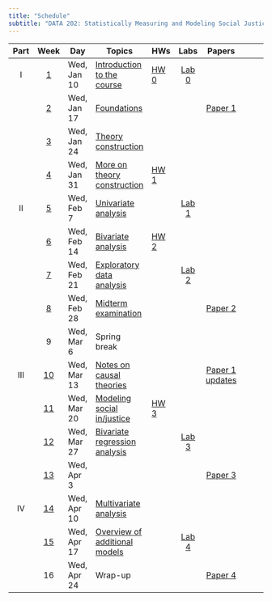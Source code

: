 ```yaml
---
title: "Schedule"
subtitle: "DATA 202: Statistically Measuring and Modeling Social Justice"
---
```


::: column-screen-inset-right
| Part |       Week        | Day         | Topics                                                                                                   | HWs                      |          Labs           |            Papers             |     |     |
|:------:|:------:|--------|--------|--------|:------:|:------:|:------:|:------:|
|  I   | [1](week01.html)  | Wed, Jan 10 | [Introduction to the course](week01-slides.html)                                                         | [HW 0](assignments.html) | [Lab 0](computing.html) |                               |     |     |
|      | [2](week02.html)  | Wed, Jan 17 | [Foundations](week02-slides.html)                                                                        |                          |                         | [Paper 1](papers/paper1.html) |     |     |
|      | [3](week03.html)  | Wed, Jan 24 | [Theory construction](week03-slides.html)                                                                |                          |                         |                               |     |     |
|      | [4](week04.html)  | Wed, Jan 31 | [More on theory construction](week04-slides.html)                                                        | [HW 1](hw/hw1.html)      |                         |                               |     |     |
|  II  | [5](week05.html)  | Wed, Feb 7  | [Univariate analysis](week05-slides.html)                                                                |                          |        [Lab 1]()        |                               |     |     |
|      | [6](week06.html)  | Wed, Feb 14 | [Bivariate analysis](week06-slides.html)                                                                 | [HW 2](hw/hw2.html)      |                         |                               |     |     |
|      | [7](week07.html)  | Wed, Feb 21 | [Exploratory data analysis](week07-slides.html)                                                          |                          | [Lab 2](labs/lab2.html) |                               |     |     |
|      |       [8]()       | Wed, Feb 28 | [Midterm examination](https://canvas.howard.edu/courses/46792/assignments/363734?module_item_id=1537064) |                          |                         | [Paper 2](papers/paper2.html) |     |     |
|      |         9         | Wed, Mar 6  | Spring break                                                                                             |                          |                         |                               |     |     |
| III  | [10](week10.html) | Wed, Mar 13 | [Notes on causal theories](week10-slides.html)                                                           |                          |                         |      [Paper 1 updates]()      |     |     |
|      | [11](week11.html) | Wed, Mar 20 | [Modeling social in/justice](week11-slides.html)                                                         | [HW 3](hw/hw3.html)      |                         |                               |     |     |
|      | [12](week12.html) | Wed, Mar 27 | [Bivariate regression analysis](week12-slides.html)                                                      |                          | [Lab 3](labs/lab3.html) |                               |     |     |
|      |      [13]()       | Wed, Apr 3  | [ ]()                                                                                                    |                          |                         | [Paper 3](papers/paper3.html) |     |     |
|  IV  | [14](week14.html) | Wed, Apr 10 | [Multivariate analysis](week14-slides.html)                                                              |                          |                         |                               |     |     |
|      |      [15]()       | Wed, Apr 17 | [Overview of additional models]()                                                                        |      | [Lab 4](labs/lab4.html) |                               |     |     |
|      |        16         | Wed, Apr 24 | Wrap-up                                                                                                  |                          |                         | [Paper 4](papers/paper4.html) |     |     |
:::
